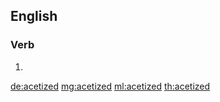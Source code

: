 ==English==

===Verb===
{{head|en|verb form}}

# {{en-past of|acetize}}

[[de:acetized]]
[[mg:acetized]]
[[ml:acetized]]
[[th:acetized]]